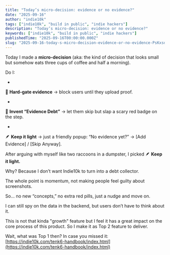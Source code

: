 ```yaml
---
title: "Today’s micro-decision: evidence or no evidence?"
date: "2025-09-16"
author: "indie10k"
tags: ["indie10k", "build in public", "indie hackers"]
description: "Today’s micro-decision: evidence or no evidence?"
keywords: ["indie10k", "build in public", "indie hackers"]
publishedTime: "2025-09-16T00:00:00.000Z"
slug: "2025-09-16-today-s-micro-decision-evidence-or-no-evidence-PsKxsdQlzGTklwaJtn6H"
---
```


Today I made a **micro-decision** (aka: the kind of decision that looks small but somehow eats three cups of coffee and half a morning).

Do I:

- 
🚧 **Hard-gate evidence** → block users until they upload proof.

- 
🧾 **Invent “Evidence Debt”** → let them skip but slap a scary red badge on the step.

- 
🪶 **Keep it light** → just a friendly popup: “No evidence yet?” → [Add Evidence] / [Skip Anyway].

After arguing with myself like two raccoons in a dumpster, I picked 🪶 **Keep it light.**

Why? Because I don’t want Indie10k to turn into a debt collector. 

The whole point is momentum, not making people feel guilty about screenshots.

So… no new “concepts,” no extra red pills, just a nudge and move on. 

I can still spy on the data in the backend, but users don’t have to think about it.

This is not that kinda "growth" feature but I feel it has a great impact on the core process of this product. So I make it as Top 2 feature to deliver.

Wait, what was Top 1 then? In case you missed it: [https://indie10k.com/tenk6-handbook/index.html](https://indie10k.com/tenk6-handbook/index.html)